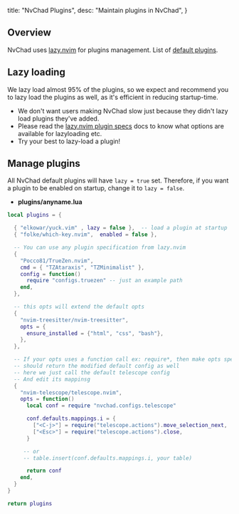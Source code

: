   title: "NvChad Plugins",
  desc: "Maintain plugins in NvChad",
}

## Overview

NvChad uses [lazy.nvim](https://github.com/folke/lazy.nvim) for plugins management. List of [default plugins](https://github.com/NvChad/NvChad/tree/v2.5/lua/nvchad/plugins).

## Lazy loading

We lazy load almost 95% of the plugins, so we expect and recommend you to lazy load the plugins as well, as it's
efficient in reducing startup-time.

- We don't want users making NvChad slow just because they didn't lazy load plugins they've added.
- Please read the [lazy.nvim plugin specs](https://github.com/folke/lazy.nvim#-plugin-spec) docs to know what options are available for lazyloading etc.
- Try your best to lazy-load a plugin!

## Manage plugins

All NvChad default plugins will have `lazy = true` set. Therefore, if you want a plugin to be enabled on startup, change it to `lazy = false`.
- **plugins/anyname.lua**

```lua
local plugins = {

  { "elkowar/yuck.vim" , lazy = false },  -- load a plugin at startup
  { "folke/which-key.nvim",  enabled = false },

  -- You can use any plugin specification from lazy.nvim
  {
    "Pocco81/TrueZen.nvim",
    cmd = { "TZAtaraxis", "TZMinimalist" },
    config = function()
      require "configs.truezen" -- just an example path
    end,
  },

  -- this opts will extend the default opts 
  {
    "nvim-treesitter/nvim-treesitter",
    opts = {
      ensure_installed = {"html", "css", "bash"},
    },
  }, 

  -- If your opts uses a function call ex: require*, then make opts spec a function
  -- should return the modified default config as well
  -- here we just call the default telescope config 
  -- And edit its mappinsg
  {
    "nvim-telescope/telescope.nvim",
    opts = function()
      local conf = require "nvchad.configs.telescope"

      conf.defaults.mappings.i = {
        ["<C-j>"] = require("telescope.actions").move_selection_next,
        ["<Esc>"] = require("telescope.actions").close,
      }

     -- or 
     -- table.insert(conf.defaults.mappings.i, your table)

      return conf
    end,
  }
}

return plugins
```
